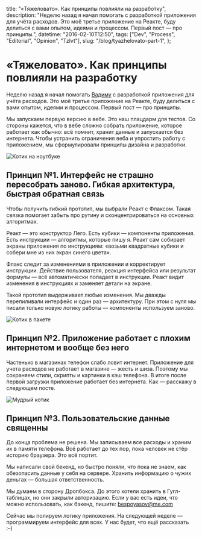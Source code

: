   title: "«Тяжеловато». Как принципы повлияли на разработку",
  description:
    "Неделю назад я начал помогать с разработкой приложения для учёта расходов. Это моё третье приложение на Реакте, буду делиться с вами опытом, идеями и процессом. Первый пост — про принципы.",
  datetime: "2016-02-10T12:50",
  tags: ["Dev", "Process", "Editorial", "Opinion", "Tzlvt"],
  slug: "/blog/tyazhelovato-part-1",
};

# «Тяжеловато». Как принципы повлияли на разработку

Неделю назад я начал помогать [Вадиму](https://yumadilov.com/) с разработкой приложения для учёта расходов. Это моё третье приложение на Реакте, буду делиться с вами опытом, идеями и процессом. Первый пост — про принципы.

Мы запускаем первую версию в вебе. Это наш плацдарм для тестов. Со стороны кажется, что в вебе сложно собрать приложение, которое работает как обычно: всё помнит, хранит данные и запускается без интернета. Чтобы устранить ограничения веба и упростить работу с приложением, мы сформулировали принципы дизайна и разработки.

![Котик на ноутбуке](/img/blog/cat-taz1.png)

## Принцип №1. Интерфейс не страшно пересобрать заново. Гибкая архитектура, быстрая обратная связь

Чтобы получить гибкий прототип, мы выбрали Реакт с Флаксом. Такая связка помогает забыть про рутину и сконцентрироваться на основных алгоритмах.

Реакт — это конструктор Лего. Есть кубики — компоненты приложения. Есть инструкции — алгоритмы, которые пишу я. Реакт сам собирает экраны приложения по инструкциям: «возьми квадратные кубики и собери мне из них экран синего цвета».

Флакс следит за изменениями в приложении и корректирует инструкции. Действие пользователя, реакция интерфейса или результат формулы — всё автоматически попадает в инструкции. Реакт видит изменения в инструкциях и заменяет детали на экране.

Такой прототип выдерживает любые изменения. Мы дважды перепиливали интерфейс и один раз — архитектуру. При этом с нуля мы писали только новую логику работы — компоненты используем заново.

![Котик в пакете](/img/blog/cat-taz2.png)

## Принцип №2. Приложение работает с плохим интернетом и вообще без него

Частенько в магазинах телефон слабо ловит интернет. Приложение для учета расходов не работает в магазине — жесть и шиза. Поэтому мы сохраняем стили, скрипты и картинки в кэш телефона. В итоге после первой загрузки приложение работает без интернета. Как — расскажу в следующем посте.

![Мудрый котик](/img/blog/cat-taz3.png)

## Принцип №3. Пользовательские данные священны

До конца проблема не решена. Мы записываем все расходы и храним их в памяти телефона. Всё работает до тех пор, пока человек не стёр историю браузера. Это всё портит.

Мы написали свой бекенд, но быстро поняли, что пока не знаем, как обезопасить данные у себя на сервере. Хранить информацию о чужих деньгах — большая ответственность.

Мы думаем в сторону Дропбокса. До этого хотели хранить в Гугл-таблицах, но они закрыли авторизацию. Если у вас есть идеи, что можно использовать, как бэкенд, пишите: [bespoyasov@me.com](mailto:bespoyasov@me.com)

Сейчас мы полируем логику приложения. На следующей неделе — программируем интерфейс для всех. У нас будет, что ещё рассказать <nobr>:–)</nobr>
